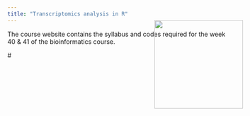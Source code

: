 ```yaml
---
title: "Transcriptomics analysis in R"
---
```


The course website contains the syllabus and codes required for the week 40 & 41 of the bioinformatics course.

#<img src="images/MiniLogo.png" style="position:absolute; top:100px; right:200px; width:200px; height:auto;" />
